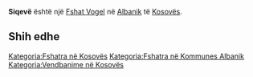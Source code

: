 {{Fshat në Kosovës
 | Emri                = Siqevë
| sqi_N_name = Siqevë
| sqi_N_FULL_NAME_RO = Siqevë
| sqi_N_FULL_NAME_ND_RO = Siqeve
| sqi_N_SORT_NAME_RG = SIQEVE
| sqi_N_FULL_NAME_RG = Siqevë
| sqi_N_FULL_NAME_ND_RG = Siqeve
| sqi_V_name = Siçevë
| sqi_V_FULL_NAME_RO = Siçevë
| sqi_V_FULL_NAME_ND_RO = Siceve
| sqi_V_SORT_NAME_RG = SICEVE
| sqi_V_FULL_NAME_RG = Siçevë
| sqi_V_FULL_NAME_ND_RG = Siceve
| srp_N_name = Sićevo
| srp_N_FULL_NAME_RO = Sićevo
| srp_N_FULL_NAME_ND_RO = Sicevo
| srp_N_SORT_NAME_RG = SICEVO
| srp_N_FULL_NAME_RG = Sićevo
| srp_N_FULL_NAME_ND_RG = Sicevo
| srp_NS_name = Сићево
| srp_NS_FULL_NAME_RO = Сићево
| srp_NS_FULL_NAME_ND_RO = Сићево
| srp_NS_SORT_NAME_RG = СИЋЕВО
| srp_NS_FULL_NAME_RG = Сићево
| srp_NS_FULL_NAME_ND_RG = Сићево

 | Emri (Rasa dhanore) = 
 | Figura              = 
 | Shteti              = Kosovo
 | Komuna              = Albanik
 | Kodi postar         = 
 | Sipërfaqja          = 

 | Popullsia           = 

 | Regj. i popullsisë  = 
 | Dend. e popullsisë  = 
 | Faqja zyrtare       = 
 <!--- Koordinatat ----> 
 | Gjerësia            = 42.626111
 | Gjatësia            = 20.688056
 | Lartësia            = 
}}
'''Siqevë''' është një [[Fshat Vogel]] në [[Albanik]] të [[Kosovës]].

<!-- == Gjeografia == -->
<!-- == Historia == -->
<!-- == Demografia == -->
== Shih edhe ==
{{Komuna Albanik}}
{{Kosovo-Administrata-Cung}}

[[Kategoria:Fshatra në Kosovës]]
[[Kategoria:Fshatra në Kommunes Albanik]]
[[Kategoria:Vendbanime në Kosovës]]